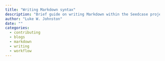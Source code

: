 ```yaml
---
title: "Writing Markdown syntax"
description: "Brief guide on writing Markdown within the Seedcase project."
author: "Luke W. Johnston"
date: ""
categories:
  - contributing
  - blogs
  - markdown
  - writing
  - workflow
---
```

